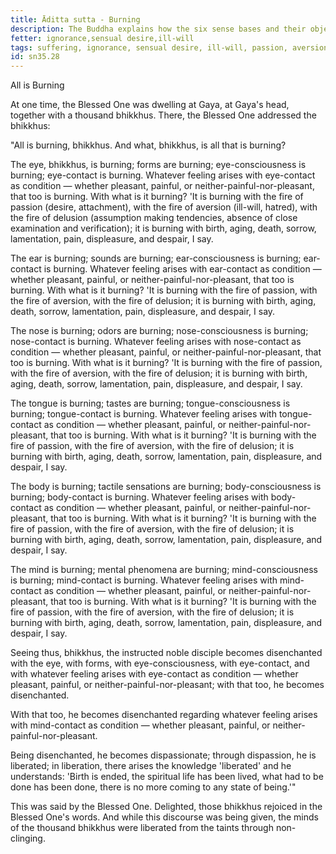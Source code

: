 ```yaml
---
title: Āditta sutta - Burning
description: The Buddha explains how the six sense bases and their objects are burning with the fires of passion, aversion, and delusion, and how to become disenchanted, dispassionate, and liberated.
fetter: ignorance,sensual desire,ill-will
tags: suffering, ignorance, sensual desire, ill-will, passion, aversion, delusion, disenchantment, dispassion, liberation, sn, sn35-44, sn35, six-sense bases
id: sn35.28
---
```


All is Burning

At one time, the Blessed One was dwelling at Gaya, at Gaya's head, together with a thousand bhikkhus. There, the Blessed One addressed the bhikkhus:

"All is burning, bhikkhus. And what, bhikkhus, is all that is burning?

The eye, bhikkhus, is burning; forms are burning; eye-consciousness is burning; eye-contact is burning. Whatever feeling arises with eye-contact as condition — whether pleasant, painful, or neither-painful-nor-pleasant, that too is burning. With what is it burning? 'It is burning with the fire of passion (desire, attachment), with the fire of aversion (ill-will, hatred), with the fire of delusion (assumption making tendencies, absence of close examination and verification); it is burning with birth, aging, death, sorrow, lamentation, pain, displeasure, and despair, I say.

The ear is burning; sounds are burning; ear-consciousness is burning; ear-contact is burning. Whatever feeling arises with ear-contact as condition — whether pleasant, painful, or neither-painful-nor-pleasant, that too is burning. With what is it burning? 'It is burning with the fire of passion, with the fire of aversion, with the fire of delusion; it is burning with birth, aging, death, sorrow, lamentation, pain, displeasure, and despair, I say.

The nose is burning; odors are burning; nose-consciousness is burning; nose-contact is burning. Whatever feeling arises with nose-contact as condition — whether pleasant, painful, or neither-painful-nor-pleasant, that too is burning. With what is it burning? 'It is burning with the fire of passion, with the fire of aversion, with the fire of delusion; it is burning with birth, aging, death, sorrow, lamentation, pain, displeasure, and despair, I say.

The tongue is burning; tastes are burning; tongue-consciousness is burning; tongue-contact is burning. Whatever feeling arises with tongue-contact as condition — whether pleasant, painful, or neither-painful-nor-pleasant, that too is burning. With what is it burning? 'It is burning with the fire of passion, with the fire of aversion, with the fire of delusion; it is burning with birth, aging, death, sorrow, lamentation, pain, displeasure, and despair, I say.

The body is burning; tactile sensations are burning; body-consciousness is burning; body-contact is burning. Whatever feeling arises with body-contact as condition — whether pleasant, painful, or neither-painful-nor-pleasant, that too is burning. With what is it burning? 'It is burning with the fire of passion, with the fire of aversion, with the fire of delusion; it is burning with birth, aging, death, sorrow, lamentation, pain, displeasure, and despair, I say.

The mind is burning; mental phenomena are burning; mind-consciousness is burning; mind-contact is burning. Whatever feeling arises with mind-contact as condition — whether pleasant, painful, or neither-painful-nor-pleasant, that too is burning. With what is it burning? 'It is burning with the fire of passion, with the fire of aversion, with the fire of delusion; it is burning with birth, aging, death, sorrow, lamentation, pain, displeasure, and despair, I say.

Seeing thus, bhikkhus, the instructed noble disciple becomes disenchanted with the eye, with forms, with eye-consciousness, with eye-contact, and with whatever feeling arises with eye-contact as condition — whether pleasant, painful, or neither-painful-nor-pleasant; with that too, he becomes disenchanted.

With that too, he becomes disenchanted regarding whatever feeling arises with mind-contact as condition — whether pleasant, painful, or neither-painful-nor-pleasant.

Being disenchanted, he becomes dispassionate; through dispassion, he is liberated; in liberation, there arises the knowledge 'liberated' and he understands: 'Birth is ended, the spiritual life has been lived, what had to be done has been done, there is no more coming to any state of being.'"

This was said by the Blessed One. Delighted, those bhikkhus rejoiced in the Blessed One's words. And while this discourse was being given, the minds of the thousand bhikkhus were liberated from the taints through non-clinging.
